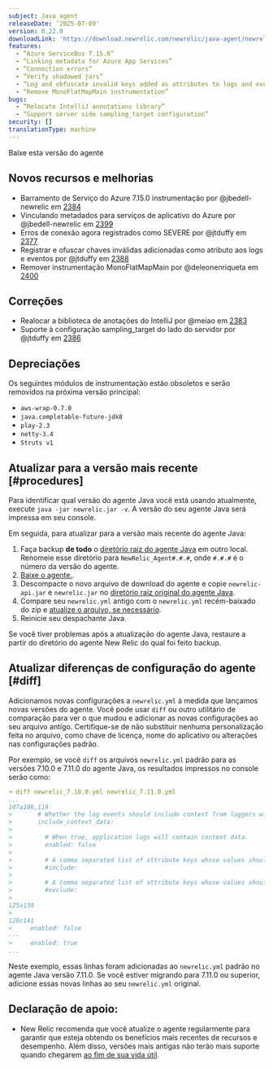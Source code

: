 ```yaml
---
subject: Java agent
releaseDate: ‘2025-07-09'
version: 8.22.0
downloadLink: 'https://download.newrelic.com/newrelic/java-agent/newrelic-agent/8.22.0/'
features:
  - “Azure ServiceBus 7.15.0”
  - “Linking metadata for Azure App Services”
  - “Connection errors”
  - “Verify shadowed jars”
  - “Log and obfuscate invalid keys added as attributes to logs and events”
  - “Remove MonoFlatMapMain instrumentation”
bugs:
  - “Relocate IntelliJ annotations library”
  - “Support server side sampling_target configuration”
security: []
translationType: machine
---
```


<ButtonGroup>
  <ButtonLink role="button" to="https://download.newrelic.com/newrelic/java-agent/newrelic-agent/8.22.0/" variant="primary">
    Baixe esta versão do agente
  </ButtonLink>
</ButtonGroup>

## Novos recursos e melhorias

* Barramento de Serviço do Azure 7.15.0 instrumentação por @jbedell-newrelic em [2384](https://github.com/newrelic/newrelic-java-agent/pull/2384)
* Vinculando metadados para serviços de aplicativo do Azure por @jbedell-newrelic em [2399](https://github.com/newrelic/newrelic-java-agent/pull/2399)
* Erros de conexão agora registrados como SEVERE por @jtduffy em [2377](https://github.com/newrelic/newrelic-java-agent/pull/2377)
* Registrar e ofuscar chaves inválidas adicionadas como atributo aos logs e eventos por @jtduffy em [2388](https://github.com/newrelic/newrelic-java-agent/pull/2388)
* Remover instrumentação MonoFlatMapMain por @deleonenriqueta em [2400](https://github.com/newrelic/newrelic-java-agent/pull/2400)

## Correções

* Realocar a biblioteca de anotações do IntelliJ por @meiao em [2383](https://github.com/newrelic/newrelic-java-agent/pull/2383)
* Suporte à configuração sampling\_target do lado do servidor por @jtduffy em [2386](https://github.com/newrelic/newrelic-java-agent/pull/2386)

## Depreciações

Os seguintes módulos de instrumentação estão obsoletos e serão removidos na próxima versão principal:

* `aws-wrap-0.7.0`
* `java.completable-future-jdk8`
* `play-2.3`
* `netty-3.4`
* `Struts v1`

## Atualizar para a versão mais recente [#procedures]

Para identificar qual versão do agente Java você está usando atualmente, execute `java -jar newrelic.jar -v`. A versão do seu agente Java será impressa em seu console.

Em seguida, para atualizar para a versão mais recente do agente Java:

1. Faça backup **de todo** o [diretório raiz do agente Java](/docs/agents/manage-apm-agents/troubleshooting/find-agent-root-directory#java-agent) em outro local. Renomeie esse diretório para `NewRelic_Agent#.#.#`, onde `#.#.#` é o número da versão do agente.
2. [Baixe o agente.](/docs/release-notes/agent-release-notes/java-release-notes).
3. Descompacte o novo arquivo de download do agente e copie `newrelic-api.jar` e `newrelic.jar` no [diretório raiz original do agente Java](/docs/agents/manage-apm-agents/troubleshooting/find-agent-root-directory#java-agent).
4. Compare seu `newrelic.yml` antigo com o `newrelic.yml` recém-baixado do zip e [atualize o arquivo, se necessário](#diff).
5. Reinicie seu despachante Java.

Se você tiver problemas após a atualização do agente Java, restaure a partir do diretório do agente New Relic do qual foi feito backup.

## Atualizar diferenças de configuração do agente [#diff]

Adicionamos novas configurações a `newrelic.yml` à medida que lançamos novas versões do agente. Você pode usar `diff` ou outro utilitário de comparação para ver o que mudou e adicionar as novas configurações ao seu arquivo antigo. Certifique-se de não substituir nenhuma personalização feita no arquivo, como chave de licença, nome do aplicativo ou alterações nas configurações padrão.

Por exemplo, se você `diff` os arquivos `newrelic.yml` padrão para as versões 7.10.0 e 7.11.0 do agente Java, os resultados impressos no console serão como:

```yaml
➜ diff newrelic_7.10.0.yml newrelic_7.11.0.yml
...
107a108,119
>       # Whether the log events should include context from loggers with support for that.
>       include_context_data:
>
>         # When true, application logs will contain context data.
>         enabled: false
>
>         # A comma separated list of attribute keys whose values should be sent to New Relic.
>         #include:
>
>         # A comma separated list of attribute keys whose values should not be sent to New Relic.
>         #exclude:
>
125a138
>
128c141
<     enabled: false
---
>     enabled: true
...
```

Neste exemplo, essas linhas foram adicionadas ao `newrelic.yml` padrão no agente Java versão 7.11.0. Se você estiver migrando para 7.11.0 ou superior, adicione essas novas linhas ao seu `newrelic.yml` original.

## Declaração de apoio:

* New Relic recomenda que você atualize o agente regularmente para garantir que esteja obtendo os benefícios mais recentes de recursos e desempenho. Além disso, versões mais antigas não terão mais suporte quando chegarem [ao fim de sua vida útil](https://docs.newrelic.com/docs/using-new-relic/cross-product-functions/install-configure/notification-changes-new-relic-saas-features-distributed-software/).